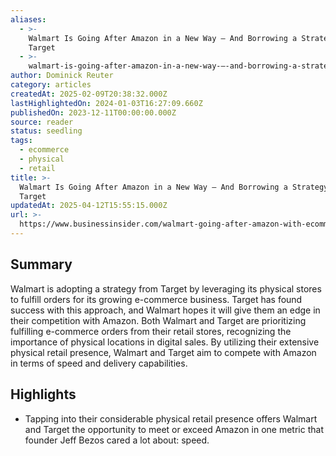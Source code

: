 ```yaml
---
aliases:
  - >-
    Walmart Is Going After Amazon in a New Way — And Borrowing a Strategy From
    Target
  - >-
    walmart-is-going-after-amazon-in-a-new-way-—-and-borrowing-a-strategy-from-target
author: Dominick Reuter
category: articles
createdAt: 2025-02-09T20:38:32.000Z
lastHighlightedOn: 2024-01-03T16:27:09.660Z
publishedOn: 2023-12-11T00:00:00.000Z
source: reader
status: seedling
tags:
  - ecommerce
  - physical
  - retail
title: >-
  Walmart Is Going After Amazon in a New Way — And Borrowing a Strategy From
  Target
updatedAt: 2025-04-12T15:55:15.000Z
url: >-
  https://www.businessinsider.com/walmart-going-after-amazon-with-ecommerce-strategy-from-target-2023-12?utm_source=mrdis&utm_campaign=ecommerceweekly&utm_medium=email&r=US&IR=T
---
```

## Summary

Walmart is adopting a strategy from Target by leveraging its physical stores to fulfill orders for its growing e-commerce business. Target has found success with this approach, and Walmart hopes it will give them an edge in their competition with Amazon. Both Walmart and Target are prioritizing fulfilling e-commerce orders from their retail stores, recognizing the importance of physical locations in digital sales. By utilizing their extensive physical retail presence, Walmart and Target aim to compete with Amazon in terms of speed and delivery capabilities.

## Highlights

- Tapping into their considerable physical retail presence offers Walmart and Target the opportunity to meet or exceed Amazon in one metric that founder Jeff Bezos cared a lot about: speed.
